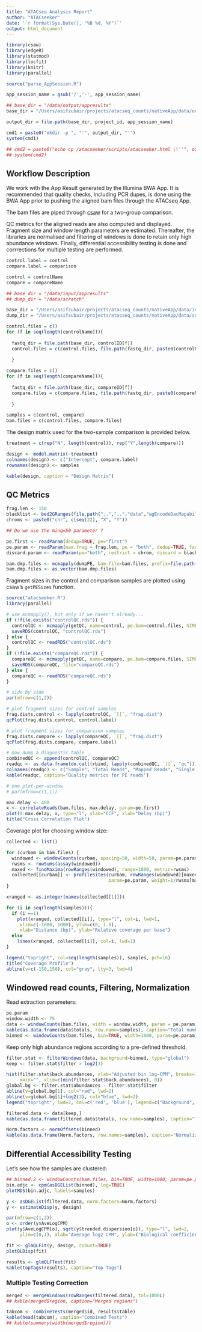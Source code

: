 ```yaml
---
title: "ATACseq Analysis Report"
author: "ATACseeker"
date: '`r format(Sys.Date(), "%B %d, %Y")`'
output: html_document
---
```



```r
library(csaw) 
library(edgeR)
library(statmod)
library(locfit)
library(knitr)
library(parallel)
```


```r
source("parse_AppSession.R")

app_session_name = gsub('/','-', app_session_name)

## base_dir = "/data/output/appresults"
base_dir = "/Users/asifzubair/projects/atacseq_counts/nativeApp/data/output/appresults"

output_dir = file.path(base_dir, project_id, app_session_name)

cmd1 = paste0("mkdir -p ", "'", output_dir, "'")
system(cmd1)

## cmd2 = paste0("echo cp /atacseeker/scripts/atacseeker.html \\''", output_dir, "'\\' >> /atacseeker/scripts/atacseeker.sh")
## system(cmd2)
```


## Workflow Description ##

We work with the App Result generated by the Illumina BWA App. It is recommended that quality checks, including PCR dupes, is done using the BWA App prior to pushing the aligned bam files through the ATACseq App. 

The bam files are piped through [csaw](http://bioconductor.org/packages/release/bioc/html/csaw.html) for a two-group comparison. 

QC metrics for the aligned reads are also computed and displayed. Fragment size and window length parameters are estimated. Thereafter, the libraries are normalised and filtering of windows is done to retain only high abundance windows. Finally, differential accessibility testing is done and corrrections for multiple testing are performed. 


```r

control.label = control
compare.label = comparison

control = controlName
compare = compareName

## base_dir = "/data/input/appresults"
## dump_dir = "/data/scratch"

base_dir = "/Users/asifzubair/projects/atacseq_counts/nativeApp/data/input/appresults"
dump_dir = "/Users/asifzubair/projects/atacseq_counts/nativeApp/data/scratch"

control.files = c()
for (f in seq(length(controlName))){
  
  fastq_dir = file.path(base_dir, controlID[f])
  control.files = c(control.files, file.path(fastq_dir, paste0(controlName[f], ".bam")))
  
  }

compare.files = c()
for (f in seq(length(compareName))){
  
  fastq_dir = file.path(base_dir, compareID[f])
  compare.files = c(compare.files, file.path(fastq_dir, paste0(compareName[f], ".bam")))
  
  }

samples = c(control, compare)
bam.files = c(control.files, compare.files)
```

The design matrix used for the two-sample comparison is provided below.

```r
treatment = c(rep("N", length(control)), rep("Y",length(compare)))

design <- model.matrix(~treatment) 
colnames(design) <- c("Intercept", compare.label)
rownames(design) <- samples

kable(design, caption = "Design Matrix")
```

## QC Metrics ##

```r
frag.len <- 150
blacklist <- bed2GRanges(file.path("..","..","data","wgEncodeDacMapabilityConsensusExcludable.bed"))
chroms <- paste0("chr", c(seq(22), "X", "Y"))

## Do we use the minq=50 parameter ?

pe.first <- readParam(dedup=TRUE, pe="first")
pe.param <- readParam(max.frag = frag.len, pe = "both", dedup=TRUE, fast.pe = TRUE)
discard.param <- readParam(pe="both", restrict = chrom, discard = blacklist, max.frag = frag.len, dedup = TRUE)

bam.dmp.files <- mcmapply(dumpPE, bam.file=bam.files, prefix=file.path(dump_dir, samples), param = discard.param, overwrite=FALSE)
bam.dmp.files <- as.vector(bam.dmp.files)
```

Fragment sizes in the control and comparison samples are plotted using csaw's `getPESizes` function. 

```r
source("atacseeker.R")
library(parallel)

# use mcmapply(), but only if we haven't already...
if (!file.exists("controlQC.rds")) {
  controlQC <- mcmapply(getQC, name=control, pe.bam=control.files, SIMPLIFY=F)
  saveRDS(controlQC, "controlQC.rds")
} else { 
  controlQC <- readRDS("controlQC.rds")
}
if (!file.exists("compareQC.rds")) {
  compareQC <- mcmapply(getQC, name=compare, pe.bam=compare.files, SIMPLIFY=F)
  saveRDS(compareQC, file="compareQC.rds")  
} else { 
  compareQC <- readRDS("compareQC.rds")
}

# side by side 
par(mfrow=c(1,2))

# plot fragment sizes for control samples
frag.dists.control <- lapply(controlQC, `[[`, "frag.dist")
qcPlot(frag.dists.control, control.label)

# plot fragment sizes for comparison samples
frag.dists.compare <- lapply(compareQC, `[[`, "frag.dist")
qcPlot(frag.dists.compare, compare.label)

# now dump a diagnostic table 
combinedQC <- append(controlQC, compareQC)
readqc <- as.data.frame(do.call(rbind, lapply(combinedQC, `[[`, "qc")))
colnames(readqc) <- c("Sample", "Total Reads", "Mapped Reads", "Single Read", "Mate Unmapped", "Unoriented", "Inter Chromosomal", "Frag. Size > 400 bp")
kable(readqc, caption="Quality metrics for PE reads")

# one plot-per-window
# par(mfrow=c(1,1))
```


<!-- TODO: Add description for cross correlation plot -->


```r
max.delay <- 400
x <- correlateReads(bam.files, max.delay, param=pe.first)
plot(0:max.delay, x, type="l", ylab="CCF", xlab="Delay (bp)")
title("Cross Correlation Plot")
```


Coverage plot for choosing window size:


```r
collected <- list()

for (curbam in bam.files) {
  windowed <- windowCounts(curbam, spacing=50, width=50, param=pe.param, filter=20)
  rwsms <- rowSums(assay(windowed))
  maxed <- findMaxima(rowRanges(windowed), range=1000, metric=rwsms)
  collected[[curbam]] <- profileSites(curbam, rowRanges(windowed)[maxed],
                                      param=pe.param, weight=1/rwsms[maxed])
}

xranged <- as.integer(names(collected[[1]]))

for (i in seq(length(samples))){
  if (i ==1)
    plot(xranged, collected[[i]], type="l", col=i, lwd=1,
     xlim=c(-1000, 1000), ylim=c(0, 1.0), 
     xlab="Distance (bp)", ylab="Relative coverage per base")
  else
    lines(xranged, collected[[i]], col=i, lwd=1)
}

legend("topright", col=seq(length(samples)), samples, pch=16)
title("Coverage Profile")
abline(v=c(-150,150), col="gray", lty=3, lwd=4)
```


## Windowed read counts, Filtering, Normalization ##

Read extraction parameters:

```r
pe.param
window.width <- 75
data <- windowCounts(bam.files, width = window.width, param = pe.param)
kable(as.data.frame(data$totals, row.name=samples), caption="Total number of reads in each library")
binned <- windowCounts(bam.files, bin=TRUE, width=1000, param=pe.param)
```

Keep only high abundance regions according to a pre-defined threshold.

```r
filter.stat <- filterWindows(data, background=binned, type="global")
keep <- filter.stat$filter > log2(3)

hist(filter.stat$back.abundances, xlab="Adjusted bin log-CPM", breaks=100, 
     main="", xlim=c(min(filter.stat$back.abundances), 0))
global.bg <- filter.stat$abundances - filter.stat$filter
abline(v=global.bg[1], col="red", lwd=2)
abline(v=global.bg[1]+log2(3), col="blue", lwd=2)
legend("topright", lwd=2, col=c('red', 'blue'), legend=c("Background", "Threshold"))

filtered.data <- data[keep,]
kable(as.data.frame(filtered.data$totals, row.name=samples), caption="Total number of reads post filtering.")
```


```r
Norm.factors <- normOffsets(binned)
kable(as.data.frame(Norm.factors, row.names=samples), caption="Normalizing factors")
```

## Differential Accessibility Testing ##

Let's see how the samples are clustered:

```r
## binned.2 <- windowCounts(bam.files, bin=TRUE, width=1000, param=pe.param)
bin.adjc <- cpm(asDGEList(binned), log=TRUE)
plotMDS(bin.adjc, labels=samples)
```


```r
y <- asDGEList(filtered.data, norm.factors=Norm.factors)
y <- estimateDisp(y, design)

par(mfrow=c(1,2))
o <- order(y$AveLogCPM)
plot(y$AveLogCPM[o], sqrt(y$trended.dispersion[o]), type="l", lwd=2,
     ylim=c(0,1), xlab="Average log2 CPM", ylab=("Biological coefficient of variation"))

fit <- glmQLFit(y, design, robust=TRUE)
plotQLDisp(fit)

results <- glmQLFTest(fit)
kable(topTags(results), caption="Top Tags")
```

### Multiple Testing Correction ###

```r
merged <- mergeWindows(rowRanges(filtered.data), tol=1000L)
## kable(merged$region, caption="Merged regions")
```


```r
tabcom <- combineTests(merged$id, results$table)
kable(head(tabcom), caption="Combined Tests")
## kable(summary(width(merged$region)))
```

